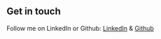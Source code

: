 ## Get in touch

Follow me on LinkedIn or Github: [LinkedIn](https://www.linkedin.com/in/selena-siri-0a5532121/) & [Github](https://www.github.com/selenasiri53)
